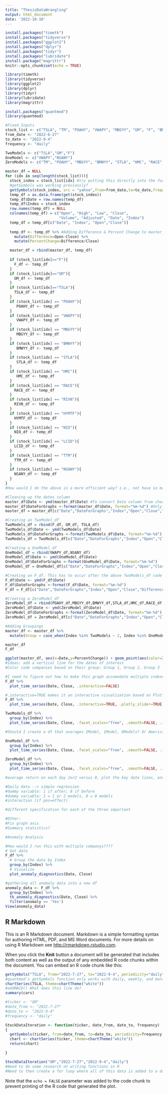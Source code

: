 ```yaml
---
title: "ThesisDataWrangling"
output: html_document
date: '2022-10-10'
---
```




```r
install.packages("timetk")
install.packages("tidyverse")
install.packages("ggplot2")
install.packages("dplyr")
install.packages("tidyr")
install.packages("lubridate")
install.package("magrittr")
knitr::opts_chunk$set(echo = TRUE)
```

```r
library(timetk)
library(tidyverse)
library(ggplot2)
library(dplyr)
library(tidyr)
library(lubridate)
library(magrittr)
```

```r
install.packages("quantmod")
library(quantmod)
```

```r
#Fixed Inputs
stock_list <- c("TSLA", "TM", "POAHY", "VWAPY", "MBGYY", "GM", "F", "BMWYY", "STLA", "HMC", "RACE", "RIVN", "HYMTF", "NIO", "LCID", "TTM", "NSANY")
from_date <- "2022-6-27"
to_date <- "2022-9-4"
frequency <- "daily"

TwoModels <- c("TSLA","GM","F")
OneModel <- c("VWAPY","NSANY")
ZeroModels <- c("TM", "POAHY", "MBGYY", "BMWYY", "STLA", "HMC", "RACE", "RIVN", "HYMTF", "NIO", "LCID", "TTM")
```


```r
master_df = NULL
for (idx in seq(length(stock_list))){
  stock_index = stock_list[idx] #try putting this directly into the function...
  #getSymbols was working previously?
  getSymbols(stock_index, src = "yahoo",from=from_date,to=to_date,frequency=frequency)
  temp_df = as.data.frame(get(stock_index))
  temp_df$Date = row.names(temp_df)
  temp_df$Index = stock_index
  row.names(temp_df) = NULL
  colnames(temp_df) = c("Open", "High", "Low", "Close", 
                        "Volume", "Adjusted", "Date", "Index")
  temp_df = temp_df[c("Date", "Index", "Open","Close")]
  
  temp_df <- temp_df %>% #Adding Difference & Percent Change to master_df 
    mutate(Difference=Open-Close) %>%
    mutate(PercentChange=Difference/Close)

  master_df = rbind(master_df, temp_df)
  
  if (stock_list[idx]=="F"){
    F_df <- temp_df
  }
  if (stock_list[idx]=="GM"){
    GM_df <- temp_df
  }
  if (stock_list[idx]=="TSLA"){
    TSLA_df <- temp_df
  }
  if (stock_list[idx] == "POAHY"){
     POAHY_df <- temp_df
  }
  if (stock_list[idx] == "VWAPY"){
     VWAPY_df <- temp_df
  }
  if (stock_list[idx] == "MBGYY"){
     MBGYY_df <- temp_df
  }
  if (stock_list[idx] == "BMWYY"){
     BMWYY_df <- temp_df
  }
  if (stock_list[idx] == "STLA"){
     STLA_df <- temp_df
  }
  if (stock_list[idx] == "HMC"){
     HMC_df <- temp_df
  }
  if (stock_list[idx] == "RACE"){
    RACE_df <- temp_df
  }
  if (stock_list[idx] == "RIVN"){
    RIVN_df <- temp_df
  }
  if (stock_list[idx] == "HYMTF"){
    HYMTF_df <- temp_df
  }
  if (stock_list[idx] == "NIO"){
    NIO_df <- temp_df
  }
  if (stock_list[idx] == "LCID"){
    LCID_df <- temp_df
  }
  if (stock_list[idx] == "TTM"){
    TTM_df <- temp_df
  }
  if (stock_list[idx] == "NSANY"){
    NSANY_df <- temp_df
  }
}
#How would I do the above in a more efficient way? i.e., not have so many if statements and then have to rbind in the following code block?
```

```r
#Cleaning up the dates column
master_df$Date <- ymd(master_df$Date) #To convert Date column from characters to dates 
master_df$DateForGraphs <-format(master_df$Date, format="%m-%d") #Only for data visualization purposes
master_df = master_df[c("Date","DateForGraphs","Index","Open","Close","Difference","PercentChange")] #reordering the columns
```

```r
#Creating an TwoModel_df
TwoModels_df = rbind(F_df, GM_df, TSLA_df)
TwoModels_df$Date <- ymd(TwoModels_df$Date)
TwoModels_df$DateForGraphs <-format(TwoModels_df$Date, format="%m-%d")
TwoModels_df = TwoModels_df[c("Date","DateForGraphs","Index","Open","Close","Difference","PercentChange")] 

#Creating a OneModel_df
OneModel_df = rbind(VWAPY_df,NSANY_df)
OneModel_df$Date <- ymd(OneModel_df$Date)
OneModel_df$DateForGraphs <-format(OneModel_df$Date, format="%m-%d")
OneModel_df = OneModel_df[c("Date","DateForGraphs","Index","Open","Close","Difference","PercentChange")] 

#Creating an F_df. This has to occur after the above TwoModels_df code
F_df$Date <- ymd(F_df$Date)
F_df$DateForGraphs <-format(F_df$Date, format="%m-%d")
F_df = F_df[c("Date","DateForGraphs","Index","Open","Close","Difference","PercentChange")] 

#Creating a ZeroModel_df
ZeroModel_df = rbind(POAHY_df,MBGYY_df,BMWYY_df,STLA_df,HMC_df,RACE_df,RIVN_df,HYMTF_df,NIO_df,LCID_df,TTM_df)
ZeroModel_df$Date <- ymd(ZeroModel_df$Date)
ZeroModel_df$DateForGraphs <-format(ZeroModel_df$Date, format="%m-%d")
ZeroModel_df = ZeroModel_df[c("Date","DateForGraphs","Index","Open","Close","Difference","PercentChange")] 

```

```r
#Adding Groupings
master_df <- master_df %>% 
  mutate(Group = case_when(Index %in% TwoModels ~ 2, Index %in% OneModel ~ 1, Index %in% ZeroModels ~ 0))

master_df
F_df
```

```r
ggplot(master_df, aes(x=Date,y=PercentChange)) + geom_point(aes(color=Index)) + labs(x="Date",y="Close")
#Ideas: add a vertical line for the dates of interest
#Color code companies based on their group: Group 1, Group 2, Group 3
```

```r
#I need to figure out how to make this graph accomodate multiple indexes
F_df %>%
  plot_time_series(Date, Close, .interactive=FALSE)
```


```r
#.interactive=TRUE makes it an interactive visualization based on Plotly library
F_df %>%
  plot_time_series(Date, Close, .interactive=TRUE, .plotly_slider=TRUE)
```

```r
TwoModels_df %>%
  group_by(Index) %>%
  plot_time_series(Date, Close, .facet_scales="free", .smooth=FALSE, .interactive=FALSE)

#Should I create a df that averages 2Model, 1Model, 0Models? Or American versus nonAmerican?
```

```r
OneModel_df %>%
  group_by(Index) %>%
  plot_time_series(Date, Close, .facet_scales="free", .smooth=FALSE, .interactive=FALSE)
```

```r
ZeroModel_df %>%
  group_by(Index) %>%
  plot_time_series(Date, Close, .facet_scales="free", .smooth=FALSE, .interactive=FALSE)
```
```r
#average return on each day 1or2 versus 0, plot the key date lines, and see if there looks like an impact

#Daily data --> simple regression 
#dummy variable: 1 if after; 0 if before
#dummy variable: 1 = 1 or 2 models, 0 = 0 models
#interaction (if pos=effect)

#different specification for each of the three important

#Other:
#Fix graph axis
#Summary statistics?
```

```r
#Anomaly Analysis

#How would I run this with multiple companys????
# Get data
F_df %>%
  # Group the data by Index
  group_by(Index) %>%
  # Visualize 
  plot_anomaly_diagnostics(Date, Close)

#gathering all anomaly data into a new df
anomaly_data <- F_df %>%
  group_by(Index) %>%
  tk_anomaly_diagnostics(Date, Close) %>%
  filter(anomaly == 'Yes')
View(anomaly_data)
```



## R Markdown

This is an R Markdown document. Markdown is a simple formatting syntax for authoring HTML, PDF, and MS Word documents. For more details on using R Markdown see <http://rmarkdown.rstudio.com>.

When you click the **Knit** button a document will be generated that includes both content as well as the output of any embedded R code chunks within the document. You can embed an R code chunk like this:

```r
getSymbols("TSLA", from="2022-7-27", to="2022-9-4", periodicity="daily", src="yahoo")
#quantmod's getSymbols function only works with daily, weekly, and monthly
chartSeries(TSLA, theme=chartTheme("white"))
#addMACD() What does this line do?
summary(cars)
```
```r

#ticker <- "GM"
#date_from <- "2022-7-27"
#date_to <- "2022-9-4"
#frequency <- "daily"

StockDataIteration <- function(ticker, date_from, date_to, frequency)
{
  getSymbols(ticker, from=date_from, to=date_to, periodicity=frequency, src="yahoo")
  chart <- chartSeries(ticker, theme=chartTheme("white"))
  return(chart)

}
```

```r
StockDataIteration("GM","2022-7-27","2022-9-4","daily")
#Need to do some research on writing functions in R
#Need to then create a for loop where all of this data is added to a datatable as a new column
```



Note that the `echo = FALSE` parameter was added to the code chunk to prevent printing of the R code that generated the plot.
